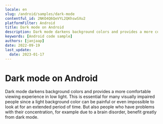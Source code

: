```yaml
---
locale: en
slug: /android/samples/dark-mode
contentful_id: 2NKO4Q6QeVYL2QKhswSXu2
platformFilter: Android
title: Dark mode on Android
description: Dark mode darkens background colors and provides a more comfortable viewing experience in low light.
keywords: [Android code sample]
authors: [janjaap]
date: 2022-09-19
last_update:
  date: 2023-01-17
---
```


# Dark mode on Android

Dark mode darkens background colors and provides a more comfortable viewing experience in low light. This is essential for many visually impaired people since a light background color can be painful or even impossible to look at for an extended period of time. But also people who have problems with their concentration, for example due to a brain disorder, benefit greatly from dark mode.

<CodeSample id="screen-dark-mode" locale="en" platform="android"/>
